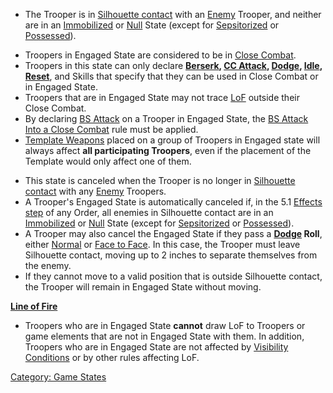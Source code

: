 {{n5-section-game-states}}


{{css_skillbox |black| ENGAGED STATE }}
{{activation}}
* The Trooper is in [[Silhouette contact]] with an [[Enemy]] Trooper, and neither are in an [[Immobilized]] or [[Null]] State (except for [[Sepsitorized]] or [[Possessed]]).

{{effects}}
* Troopers in Engaged State are considered to be in [[Close Combat]].
* Troopers in this state can only declare '''[[Berserk]], [[CC Attack]], [[Dodge]], [[Idle]], [[Reset]]''', and Skills that specify that they can be used in Close Combat or in Engaged State.
* Troopers that are in Engaged State may not trace [[LoF]] outside their Close Combat.
* By declaring [[BS Attack]] on a Trooper in Engaged State, the [[BS Attack Into a Close Combat]] rule must be applied.
* [[Template Weapon]]s placed on a group of Troopers in Engaged state will always affect '''all participating Troopers''', even if the placement of the Template would only affect one of them.

{{cancellation}}
* This state is canceled when the Trooper is no longer in [[Silhouette contact]] with any [[Enemy]] Troopers.
* A Trooper's Engaged State is automatically canceled if, in the 5.1 [[Effects step]] of any Order, all enemies in Silhouette contact are in an [[Immobilized]] or [[Null]] State (except for [[Sepsitorized]] or [[Possessed]]).
* A Trooper may also cancel the Engaged State if they pass a '''[[Dodge]] Roll''', either [[Normal]] or [[Face to Face Roll | Face to Face]]. In this case, the Trooper must leave Silhouette contact, moving up to 2 inches to separate themselves from the enemy.
* If they cannot move to a valid position that is outside Silhouette contact, the Trooper will remain in Engaged State without moving.
{{css_skillbox-end}}


{{see-also}}
'''[[Line of Fire]]'''
* Troopers who are in Engaged State '''cannot''' draw LoF to Troopers or game elements that are not in Engaged State with them. In addition, Troopers who are in Engaged State are not affected by [[Visibility Conditions]] or by other rules affecting LoF.
{{see-also-end}}


{{n5-section-game-states}}


[[Category: Game States]]
